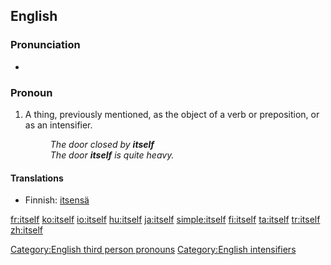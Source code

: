 ==English==

===Pronunciation===
{{English reflexive pronouns}}
*{{audio|en-us-itself.ogg|Audio (US)}}
*:{{rhymes|ɛlf}}

===Pronoun===
{{en-pron|desc=the reflexive form of [[it]], the third person singular, neuter, personal pronoun|masculine|himself|feminine|herself|plural|themselves}}

# A thing, previously mentioned, as the object of a verb or preposition, or as an intensifier.
#:''The door closed by '''itself'''''
#:''The door '''itself''' is quite heavy.''

====Translations====
{{trans-top}}
*Finnish: [[itsensä]]
{{trans-mid}}
{{trans-bottom}}

[[Category:English third person pronouns]]
[[Category:English intensifiers]]

[[fr:itself]]
[[ko:itself]]
[[io:itself]]
[[hu:itself]]
[[ja:itself]]
[[simple:itself]]
[[fi:itself]]
[[ta:itself]]
[[tr:itself]]
[[zh:itself]]